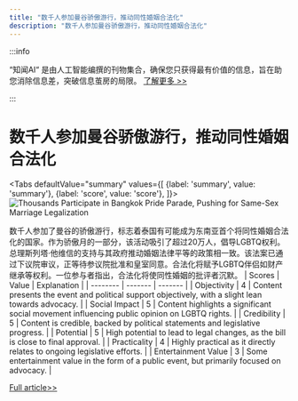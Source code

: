 ```yaml
---
title: "数千人参加曼谷骄傲游行，推动同性婚姻合法化"
description: "数千人参加曼谷骄傲游行，推动同性婚姻合法化"
---
```



:::info

“知闻AI“ 是由人工智能编撰的刊物集合，确保您只获得最有价值的信息，旨在助您消除信息差，突破信息茧房的局限。  [了解更多 >>](/zh-Hans/docs/guides)

:::

# 数千人参加曼谷骄傲游行，推动同性婚姻合法化


<Tabs
	defaultValue="summary"
	values={[
	{label: 'summary', value: 'summary'},
	{label: 'score', value: 'score'},
]}>
<TabItem value="summary">
<img
  src="https://image.informedainews.com/2024/06/Pol-Eya-1717494680-0.jpg"
  alt="Thousands Participate in Bangkok Pride Parade, Pushing for Same-Sex Marriage Legalization"
/>



数千人参加了曼谷的骄傲游行，标志着泰国有可能成为东南亚首个将同性婚姻合法化的国家。作为骄傲月的一部分，该活动吸引了超过20万人，倡导LGBTQ权利。总理斯列塔·他维信的支持与其政府推动婚姻法律平等的政策相一致。该法案已通过下议院审议，正等待参议院批准和皇室同意。合法化将赋予LGBTQ伴侣如财产继承等权利。一位参与者指出，合法化将使同性婚姻的批评者沉默。
</TabItem>
<TabItem value="score">
	| Scores     | Value   | Explanation |
	| -------- | ------- | ------- |
	| Objectivity  | 4    | Content presents the event and political support objectively, with a slight lean towards advocacy.    |
	| Social Impact | 5     | Content highlights a significant social movement influencing public opinion on LGBTQ rights.    |
	| Credibility    | 5    | Content is credible, backed by political statements and legislative progress.    |
	| Potential    | 5    | High potential to lead to legal changes, as the bill is close to final approval.    |
	| Practicality    | 4    | Highly practical as it directly relates to ongoing legislative efforts.    |
	| Entertainment Value    | 3    | Some entertainment value in the form of a public event, but primarily focused on advocacy.    |
</TabItem>
</Tabs>

[Full article>>](https://www3.nhk.or.jp/nhkworld/en/news/20240603_30/)
